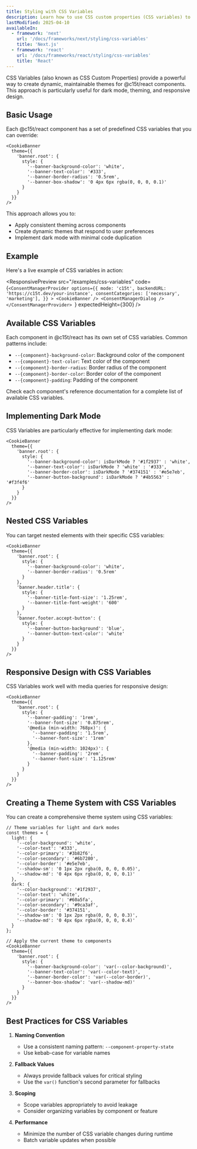 ```yaml
---
title: Styling with CSS Variables
description: Learn how to use CSS custom properties (CSS variables) to create flexible and dynamic themes for @c15t/react components.
lastModified: 2025-04-10
availableIn:
  - framework: 'next'
    url: '/docs/frameworks/next/styling/css-variables'
    title: 'Next.js'
  - framework: 'react'
    url: '/docs/frameworks/react/styling/css-variables'
    title: 'React'
---
```


CSS Variables (also known as CSS Custom Properties) provide a powerful way to create dynamic, maintainable themes for @c15t/react components. This approach is particularly useful for dark mode, theming, and responsive design.

## Basic Usage

Each @c15t/react component has a set of predefined CSS variables that you can override:

```tsx
<CookieBanner 
  theme={{
    'banner.root': {
      style: {
        '--banner-background-color': 'white',
        '--banner-text-color': '#333',
        '--banner-border-radius': '0.5rem',
        '--banner-box-shadow': '0 4px 6px rgba(0, 0, 0, 0.1)'
      }
    }
  }}
/>
```

This approach allows you to:

- Apply consistent theming across components
- Create dynamic themes that respond to user preferences
- Implement dark mode with minimal code duplication

## Example

Here's a live example of CSS variables in action:

<ResponsivePreview
  src="/examples/css-variables"
  code={`<ConsentManagerProvider
		options={{
			mode: 'c15t',
      backendURL: 'https://c15t.dev/your-instance',
			consentCategories: ['necessary', 'marketing'],
		}}
	>
		<CookieBanner />
		<ConsentManagerDialog />
	</ConsentManagerProvider>
`}
  expectedHeight={300}
/>

## Available CSS Variables

Each component in @c15t/react has its own set of CSS variables. Common patterns include:

- `--{component}-background-color`: Background color of the component
- `--{component}-text-color`: Text color of the component
- `--{component}-border-radius`: Border radius of the component
- `--{component}-border-color`: Border color of the component
- `--{component}-padding`: Padding of the component

Check each component's reference documentation for a complete list of available CSS variables.

## Implementing Dark Mode

CSS Variables are particularly effective for implementing dark mode:

```tsx
<CookieBanner 
  theme={{
    'banner.root': {
      style: {
        '--banner-background-color': isDarkMode ? '#1f2937' : 'white',
        '--banner-text-color': isDarkMode ? 'white' : '#333',
        '--banner-border-color': isDarkMode ? '#374151' : '#e5e7eb',
        '--banner-button-background': isDarkMode ? '#4b5563' : '#f3f4f6'
      }
    }
  }}
/>
```

## Nested CSS Variables

You can target nested elements with their specific CSS variables:

```tsx
<CookieBanner 
  theme={{
    'banner.root': {
      style: {
        '--banner-background-color': 'white',
        '--banner-border-radius': '0.5rem'
      }
    },
    'banner.header.title': {
      style: {
        '--banner-title-font-size': '1.25rem',
        '--banner-title-font-weight': '600'
      }
    },
    'banner.footer.accept-button': {
      style: {
        '--banner-button-background': 'blue',
        '--banner-button-text-color': 'white'
      }
    }
  }}
/>
```

## Responsive Design with CSS Variables

CSS Variables work well with media queries for responsive design:

```tsx
<CookieBanner 
  theme={{
    'banner.root': {
      style: {
        '--banner-padding': '1rem',
        '--banner-font-size': '0.875rem',
        '@media (min-width: 768px)': {
          '--banner-padding': '1.5rem',
          '--banner-font-size': '1rem'
        },
        '@media (min-width: 1024px)': {
          '--banner-padding': '2rem',
          '--banner-font-size': '1.125rem'
        }
      }
    }
  }}
/>
```

## Creating a Theme System with CSS Variables

You can create a comprehensive theme system using CSS variables:

```tsx
// Theme variables for light and dark modes
const themes = {
  light: {
    '--color-background': 'white',
    '--color-text': '#333',
    '--color-primary': '#3b82f6',
    '--color-secondary': '#6b7280',
    '--color-border': '#e5e7eb',
    '--shadow-sm': '0 1px 2px rgba(0, 0, 0, 0.05)',
    '--shadow-md': '0 4px 6px rgba(0, 0, 0, 0.1)'
  },
  dark: {
    '--color-background': '#1f2937',
    '--color-text': 'white',
    '--color-primary': '#60a5fa',
    '--color-secondary': '#9ca3af',
    '--color-border': '#374151',
    '--shadow-sm': '0 1px 2px rgba(0, 0, 0, 0.3)',
    '--shadow-md': '0 4px 6px rgba(0, 0, 0, 0.4)'
  }
};

// Apply the current theme to components
<CookieBanner 
  theme={{
    'banner.root': {
      style: {
        '--banner-background-color': 'var(--color-background)',
        '--banner-text-color': 'var(--color-text)',
        '--banner-border-color': 'var(--color-border)',
        '--banner-box-shadow': 'var(--shadow-md)'
      }
    }
  }}
/>
```

## Best Practices for CSS Variables

1. **Naming Convention**
   - Use a consistent naming pattern: `--component-property-state`
   - Use kebab-case for variable names

2. **Fallback Values**
   - Always provide fallback values for critical styling
   - Use the `var()` function's second parameter for fallbacks

3. **Scoping**
   - Scope variables appropriately to avoid leakage
   - Consider organizing variables by component or feature

4. **Performance**
   - Minimize the number of CSS variable changes during runtime
   - Batch variable updates when possible
